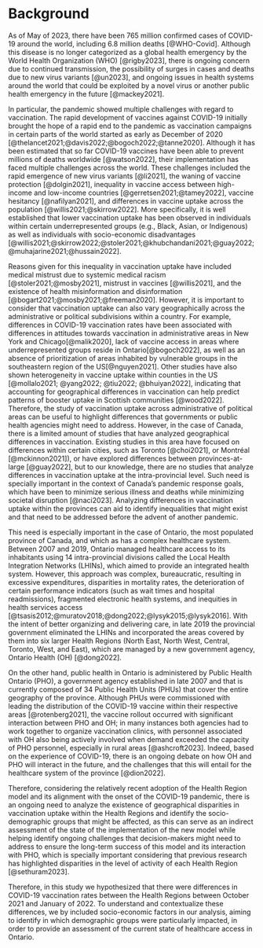 # Background

As of May of 2023, there have been 765 million confirmed cases of COVID-19 around the world, including 6.8 million deaths [@WHO-Covid]. Although this disease is no longer categorized as a global health emergency by the World Health Organization (WHO) [@rigby2023], there is ongoing concern due to continued transmission, the possibility of surges in cases and deaths due to new virus variants [@un2023], and ongoing issues in health systems around the world that could be exploited by a novel virus or another public health emergency in the future [@mackey2021].

In particular, the pandemic showed multiple challenges with regard to vaccination. The rapid development of vaccines against COVID-19 initially brought the hope of a rapid end to the pandemic as vaccination campaigns in certain parts of the world started as early as December of 2020 [@thelancet2021;@davis2022;@bogoch2022;@tanne2020]. Although it has been estimated that so far COVID-19 vaccines have been able to prevent millions of deaths worldwide [@watson2022], their implementation has faced multiple challenges across the world. These challenges included the rapid emergence of new virus variants [@li2021], the waning of vaccine protection [@dolgin2021], inequality in vaccine access between high-income and low-income countries [@gerretsen2021;@tamey2022], vaccine hesitancy [@nafilyan2021], and differences in vaccine uptake across the population [@willis2021;@skirrow2022]. More specifically, it is well established that lower vaccination uptake has been observed in individuals within certain underrepresented groups (e.g., Black, Asian, or Indigenous) as well as individuals with socio-economic disadvantages [@willis2021;@skirrow2022;@stoler2021;@khubchandani2021;@guay2022;@muhajarine2021;@hussain2022]. 

Reasons given for this inequality in vaccination uptake have included medical mistrust due to systemic medical racism [@stoler2021;@mosby2021], mistrust in vaccines [@willis2021], and the existence of health misinformation and disinformation [@bogart2021;@mosby2021;@freeman2020]. However, it is important to consider that vaccination uptake can also vary geographically across the administrative or political subdivisions within a country. For example, differences in COVID-19 vaccination rates have been associated with differences in attitudes towards vaccination in administrative areas in New York and Chicago[@malik2020], lack of vaccine access in areas where underrepresented groups reside in Ontario[@bogoch2022], as well as an absence of prioritization of areas inhabited by vulnerable groups in the southeastern region of the US[@nguyen2021]. Other studies have also shown heterogeneity in vaccine uptake within counties in the US [@mollalo2021; @yang2022; @tiu2022; @bhuiyan2022], indicating that accounting for geographical differences in vaccination can help predict patterns of booster uptake in Scottish communities [@wood2022]. Therefore, the study of vaccination uptake across administrative of political areas can be useful to highlight differences that governments or public health agencies might need to address. However, in the case of Canada, there is a limited amount of studies that have analyzed geographical differences in vaccination. Existing studies in this area have focused on differences within certain cities, such as Toronto [@choi2021], or Montréal [@mckinnon2021]), or have explored differences between provinces-at-large [@guay2022], but to our knowledge, there are no studies that analyze differences in vaccination uptake at the intra-provincial level. Such need is specially important in the context of Canada's pandemic response goals, which have been to minimize serious illness and deaths while minimizing societal disruption [@naci2023]. Analyzing differences in vaccination uptake within the provinces can aid to identify inequalities that might exist and that need to be addressed before the advent of another pandemic.

This need is especially important in the case of Ontario, the most populated province of Canada, and which as has a complex healthcare system. Between 2007 and 2019, Ontario managed healthcare access to its inhabitants using 14 intra-provincial divisions called the Local Health Integration Networks (LHINs), which aimed to provide an integrated health system. However, this approach was complex, bureaucratic, resulting in excessive expenditures, disparities in mortality rates, the deterioration of certain performance indicators (such as wait times and hospital readmissions), fragmented electronic health systems, and inequities in health services access [@tsasis2012;@muratov2018;@dong2022;@lysyk2015;@lysyk2016]. With the intent of better organizing and delivering care, in late 2019 the provincial government eliminated the LHINs and incorporated the areas covered by them into six larger Health Regions (North East, North West, Central, Toronto, West, and East), which are managed by a new government agency, Ontario Health (OH) [@dong2022]. 

On the other hand, public health in Ontario is administered by Public Health Ontario (PHO), a government agency established in late 2007 and that is currently composed of 34 Public Health Units (PHUs) that cover the entire geography of the province. Although PHUs were commissioned with leading the distribution of the COVID-19 vaccine within their respective areas [@rotenberg2021], the vaccine rollout occurred with significant interaction between PHO and OH; in many instances both agencies had to work together to organize vaccination clinics, with personnel associated with OH also being actively involved when demand exceeded the capacity of PHO personnel, especially in rural areas [@ashcroft2023]. Indeed, based on the experience of COVID-19, there is an ongoing debate on how OH and PHO will interact in the future, and the challenges that this will entail for the healthcare system of the province [@dion2022].

Therefore, considering the relatively recent adoption of the Health Region model and its alignment with the onset of the COVID-19 pandemic, there is an ongoing need to analyze the existence of geographical disparities in vaccination uptake within the Health Regions and identify the socio-demographic groups that might be affected, as this can serve as an indirect assessment of the state of the implementation of the new model while helping identify ongoing challenges that decision-makers might need to address to ensure the long-term  success of this model and its interaction with PHO, which is specially important considering that previous research has highlighted disparities in the level of activity of each Health Region [@sethuram2023].


<!-- before the advent of a future pandemic -->

<!-- In the context of Canada's pandemic response goals, which have been to minimize serious illness and deaths while minimizing societal disruption [@naci2023], there is an ongoing need to analyze the existence of geographical disparities in vaccination uptake within Ontario and identify the socio-demographic groups that might be affected, as this can help identify inequalities that might exist and that need to be addressed before the advent of a future pandemic. -->


<!-- there is a need to analyze if there are ongoing disparities in health access under this approach that need to be addressed before they are exploited by a new disease or public health threat. In this regard, previous research has highlighted disparities in the level of activity of each Health Region [@sethuram2023]. Therefore, analyzing differences in vaccination uptake within the Health Regions and can help identify which socio-demographic groups are the most vulnerable and what areas of the province deserve special attention by decision-makers.  -->



<!-- Due to the relatively recent adoption of the Health Region model and its alignment with the onset of the COVID-19 pandemic,  -->

<!-- In the context of Canada's pandemic response goals, which have been to minimize serious illness and deaths while minimizing societal disruption [@naci2023], there is an ongoing need to analyze the existence of geographical disparities in vaccination uptake within Ontario and identify the socio-demographic groups that might be affected, as this can help identify inequalities that might exist and that need to be addressed before the advent of a future pandemic. -->


<!-- how the relatively recent adoption of the Health Region model the existence of geographical disparities in vaccination uptake within the Canadian provinces and to identify the socio-demographic groups affected, as this can help identify inequalities that might exist and that need to be addressed before the advent of a future pandemic. -->



<!-- there is a need to analyze if there are ongoing disparities in health access under this approach that need to be addressed before they are exploited by a new disease or public health threat. In this regard, previous research has highlighted disparities in the level of activity of each Health Region [@sethuram2023]. Therefore, analyzing differences in vaccination uptake within the Health Regions and can help identify which socio-demographic groups are the most vulnerable and what areas of the province deserve special attention by decision-makers.  -->

<!-- However, in the context of Canada's pandemic response goals, which have been to minimize serious illness and deaths while minimizing societal disruption [@naci2023], there is an ongoing need to analyze the existence of geographical disparities in vaccination uptake within the Canadian provinces and to identify the socio-demographic groups affected, as this can help identify inequalities that might exist and that need to be addressed before the advent of a future pandemic. -->

<!-- there is a need to analyze if there are ongoing disparities in health access under this approach that need to be addressed before they are exploited by a new disease or public health threat. In this regard, previous research has highlighted disparities in the level of activity of each Health Region [@sethuram2023]. Therefore, analyzing differences in vaccination uptake within the Health Regions and can help identify which socio-demographic groups are the most vulnerable and what areas of the province deserve special attention by decision-makers.  -->

Therefore, in this study we hypothesized that there were differences in COVID-19 vaccination rates between the Health Regions between October 2021 and January of 2022. To understand and contextualize these differences, we by included socio-economic factors in our analysis, aiming to identify in which demographic groups were particularly impacted, in order to provide an assessment of the current state of healthcare access in Ontario.
